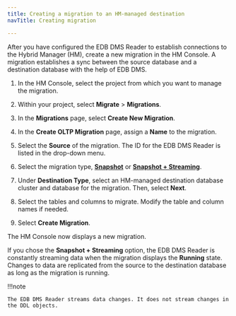 ```yaml
---
title: Creating a migration to an HM-managed destination
navTitle: Creating migration

---
```


After you have configured the EDB DMS Reader to establish connections to the Hybrid Manager (HM), create a new migration in the HM Console. A migration establishes a sync between the source database and a destination database with the help of EDB DMS.

1.  In the HM Console, select the project from which you want to manage the migration.

2.  Within your project, select **Migrate** > **Migrations**. 

3.  In the **Migrations** page, select **Create New Migration**. 

4.  In the **Create OLTP Migration** page, assign a **Name** to the migration. 

5.  Select the **Source** of the migration. The ID for the EDB DMS Reader is listed in the drop-down menu.

6.  Select the migration type, [**Snapshot**](/edb-postgres-ai/hybrid-manager/using_hybrid_manager/migration/terminology/#snapshot-migration) or [**Snapshot + Streaming**](/edb-postgres-ai/hybrid-manager/using_hybrid_manager/migration/terminology/#snapshot--streaming-migration).

7.  Under **Destination Type**, select an HM-managed destination database cluster and database for the migration. Then, select **Next**.

8.  Select the tables and columns to migrate. Modify the table and column names if needed.

9.  Select **Create Migration**.

The HM Console now displays a new migration.

If you chose the **Snapshot + Streaming** option, the EDB DMS Reader is constantly streaming data when the migration displays the **Running** state. Changes to data are replicated from the source to the destination database as long as the migration is running. 

!!!note

    The EDB DMS Reader streams data changes. It does not stream changes in the DDL objects.

